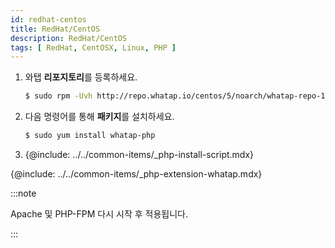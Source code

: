 ```yaml
---
id: redhat-centos
title: RedHat/CentOS
description: RedHat/CentOS
tags: [ RedHat, CentOSX, Linux, PHP ]
---
```

 
1. 와탭 **리포지토리**를 등록하세요.

    ```bash title=SH
    $ sudo rpm -Uvh http://repo.whatap.io/centos/5/noarch/whatap-repo-1.0-1.noarch.rpm
    ```

1. 다음 명령어를 통해 **패키지**를 설치하세요. 

    ```bash title=SH
    $ sudo yum install whatap-php
    ```
1. {@include: ../../common-items/_php-install-script.mdx}

{@include: ../../common-items/_php-extension-whatap.mdx} 

:::note

Apache 및 PHP-FPM 다시 시작 후 적용됩니다.

:::
